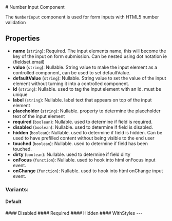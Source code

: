 
<Meta of={InputNumberStories} />
# Number Input Component

The `NumberInput` component is used for form inputs with HTML5 number validation

## Properties
- **name** (`string`): Required. The input elements name, this will become the key of the input on form submission. Can be nested using dot notation ie (fieldset.email)
- **value** (`string`): Nullable. String value to make the input element as a controlled component, can be used to set defaultValue. 
- **defaultValue** (`string`): Nullable. String value to set the value of the input element without turning it into a controlled component.
- **id** (`string`): Nullable. used to tag the input element with an Id. must be unique
- **label** (`string`): Nullable. label text that appears on top of the input element
- **placeholder** (`string`): Nullable. property to determine the placeholder text of the input element
- **required** (`boolean`): Nullable. used to determine if field is required.
- **disabled** (`boolean`): Nullable. used to determine if field is disabled.
- **hidden** (`boolean`): Nullable. used to determine if field is hidden. Can be used to have prefilled content without being visible to the end user
- **touched** (`boolean`): Nullable. used to determine if field has been touched.
- **dirty** (`boolean`): Nullable. used to determine if field dirty
- **onFocus** (`function`): Nullable. used to hook into html onFocus input event.
- **onChange** (`function`): Nullable. used to hook into html onChange input event.

### Variants:
#### Default
<Canvas of={InputNumberStories.Default} />
#### Disabled
<Canvas of={InputNumberStories.Disabled} />
#### Required
<Canvas of={InputNumberStories.Required} />
#### Hidden
<Canvas of={InputNumberStories.Hidden} />
#### WithStyles
<Canvas of={InputNumberStories.WithStyles} />
---
